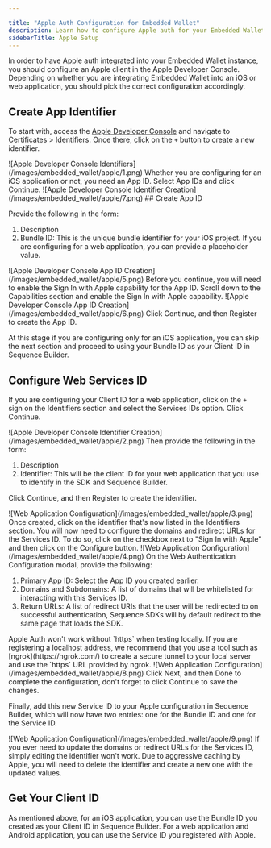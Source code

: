 ```yaml
---

title: "Apple Auth Configuration for Embedded Wallet"
description: Learn how to configure Apple auth for your Embedded Wallet by creating an Apple client in the Apple Developer Console. Follow step-by-step instructions to create App Identifier and App ID for iOS or web applications.
sidebarTitle: Apple Setup
---
```




In order to have Apple auth integrated into your Embedded Wallet instance, you should configure an Apple client in the Apple Developer Console. Depending on whether you are integrating Embedded Wallet into an iOS or web application, you should pick the correct configuration accordingly.

## Create App Identifier

To start with, access the [Apple Developer Console](https://developer.apple.com/account/) and navigate to Certificates > Identifiers. Once there, click on the `+` button to create a new identifier.
<Frame>
![Apple Developer Console Identifiers](/images/embedded_wallet/apple/1.png)
</Frame>
Whether you are configuring for an iOS application or not, you need an App ID. Select App IDs and click Continue.
<Frame>
![Apple Developer Console Identifier Creation](/images/embedded_wallet/apple/7.png)
</Frame>
## Create App ID

Provide the following in the form:

1. Description
2. Bundle ID: This is the unique bundle identifier for your iOS project. If you are configuring for a web application, you can provide a placeholder value.
<Frame>
![Apple Developer Console App ID Creation](/images/embedded_wallet/apple/5.png)
</Frame>
Before you continue, you will need to enable the Sign In with Apple capability for the App ID. Scroll down to the Capabilities section and enable the Sign In with Apple capability.
<Frame>
![Apple Developer Console App ID Creation](/images/embedded_wallet/apple/6.png)
</Frame>
Click Continue, and then Register to create the App ID.

At this stage if you are configuring only for an iOS application, you can skip the next section and proceed to using your Bundle ID as your Client ID in Sequence Builder.

## Configure Web Services ID

If you are configuring your Client ID for a web application, click on the `+` sign on the Identifiers section and select the Services IDs option. Click Continue.
<Frame>
![Apple Developer Console Identifier Creation](/images/embedded_wallet/apple/2.png)
</Frame>
Then provide the following in the form:

1. Description
2. Identifier: This will be the client ID for your web application that you use to identify in the SDK and Sequence Builder.

Click Continue, and then Register to create the identifier.
<Frame>
![Web Application Configuration](/images/embedded_wallet/apple/3.png)
</Frame>
Once created, click on the identifier that's now listed in the Identifiers section. You will now need to configure the domains and redirect URLs for the Services ID. To do so, click on the checkbox next to "Sign In with Apple" and then click on the Configure button.
<Frame>
![Web Application Configuration](/images/embedded_wallet/apple/4.png)
</Frame>
On the Web Authentication Configuration modal, provide the following:

1. Primary App ID: Select the App ID you created earlier.
2. Domains and Subdomains: A list of domains that will be whitelisted for interacting with this Services ID.
3. Return URLs: A list of redirect URIs that the user will be redirected to on successful authentication, Sequence SDKs will by default redirect to the same page that loads the SDK.

<Note>
  Apple Auth won't work without `https` when testing locally. If you are registering a localhost address, we recommend that you use a tool such as [ngrok](https://ngrok.com/) to create a secure tunnel to your local server and use the `https` URL provided by ngrok.
</Note>
<Frame>
![Web Application Configuration](/images/embedded_wallet/apple/8.png)
</Frame>
Click Next, and then Done to complete the configuration, don't forget to click Continue to save the changes. 

Finally, add this new Service ID to your Apple configuration in Sequence Builder, which will now have two entries: one for the Bundle ID and one for the Service ID.
<Frame>
![Web Application Configuration](/images/embedded_wallet/apple/9.png)
</Frame>
<Note>
  If you ever need to update the domains or redirect URLs for the Services ID, simply editing the identifier won't work. Due to aggressive caching by Apple, you will need to delete the identifier and create a new one with the updated values.
</Note>

## Get Your Client ID

As mentioned above, for an iOS application, you can use the Bundle ID you created as your Client ID in Sequence Builder. For a web application and Android application, you can use the Service ID you registered with Apple.
